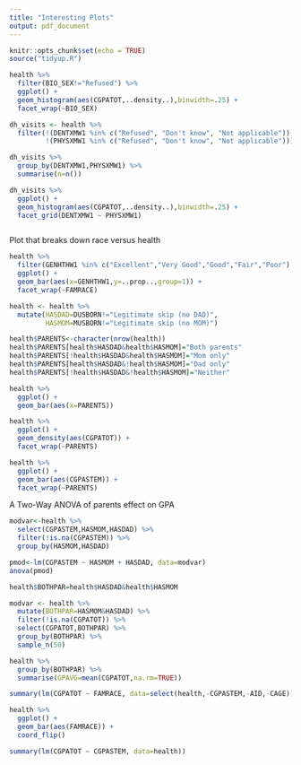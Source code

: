 ```yaml
---
title: "Interesting Plots"
output: pdf_document
---
```


```r
knitr::opts_chunk$set(echo = TRUE)
source("tidyup.R")
```

```r
health %>%
  filter(BIO_SEX!="Refused") %>%
  ggplot() +
  geom_histogram(aes(CGPATOT,..density..),binwidth=.25) +
  facet_wrap(~BIO_SEX)
```
```r
dh_visits <- health %>%
  filter(!(DENTXMW1 %in% c("Refused", "Don't know", "Not applicable")),
         !(PHYSXMW1 %in% c("Refused", "Don't know", "Not applicable")))

dh_visits %>%
  group_by(DENTXMW1,PHYSXMW1) %>%
  summarise(n=n())

dh_visits %>%
  ggplot() +
  geom_histogram(aes(CGPATOT,..density..),binwidth=.25) +
  facet_grid(DENTXMW1 ~ PHYSXMW1)
```

```r

```

Plot that breaks down race versus health

```r
health %>%
  filter(GENHTHW1 %in% c("Excellent","Very Good","Good","Fair","Poor") & !is.na(FAMRACE)) %>%
  ggplot() + 
  geom_bar(aes(x=GENHTHW1,y=..prop..,group=1)) +
  facet_wrap(~FAMRACE)
```

```r
health <- health %>% 
  mutate(HASDAD=DUSBORN!="Legitimate skip (no DAD)",
         HASMOM=MUSBORN!="Legitimate skip (no MOM)")

health$PARENTS<-character(nrow(health))
health$PARENTS[health$HASDAD&health$HASMOM]="Both parents"
health$PARENTS[!health$HASDAD&health$HASMOM]="Mom only"
health$PARENTS[health$HASDAD&!health$HASMOM]="Dad only"
health$PARENTS[!health$HASDAD&!health$HASMOM]="Neither"

health %>%
  ggplot() +
  geom_bar(aes(x=PARENTS))
```

```r
health %>%
  ggplot() +
  geom_density(aes(CGPATOT)) +
  facet_wrap(~PARENTS)
```

```r
health %>%
  ggplot() +
  geom_bar(aes(CGPASTEM)) +
  facet_wrap(~PARENTS)
```

A Two-Way ANOVA of parents effect on GPA
```r
modvar<-health %>%
  select(CGPASTEM,HASMOM,HASDAD) %>%
  filter(!is.na(CGPASTEM)) %>%
  group_by(HASMOM,HASDAD)

pmod<-lm(CGPASTEM ~ HASMOM + HASDAD, data=modvar)
anova(pmod)
```

```r
health$BOTHPAR=health$HASDAD&health$HASMOM

modvar <- health %>%
  mutate(BOTHPAR=HASMOM&HASDAD) %>%
  filter(!is.na(CGPATOT)) %>%
  select(CGPATOT,BOTHPAR) %>%
  group_by(BOTHPAR) %>%
  sample_n(50)
```

```r
health %>% 
  group_by(BOTHPAR) %>%
  summarise(GPAVG=mean(CGPATOT,na.rm=TRUE))
```

```r
summary(lm(CGPATOT ~ FAMRACE, data=select(health,-CGPASTEM,-AID,-CAGE)))
```

```r
health %>%
  ggplot() +
  geom_bar(aes(FAMRACE)) +
  coord_flip()

```

```r
summary(lm(CGPATOT ~ CGPASTEM, data=health))
```